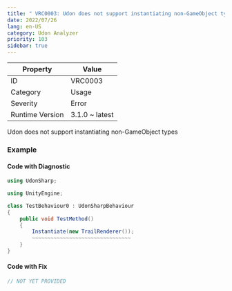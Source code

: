 ```yaml
---
title: " VRC0003: Udon does not support instantiating non-GameObject types"
date: 2022/07/26
lang: en-US
category: Udon Analyzer
priority: 103
sidebar: true
---
```


| Property        | Value          |
| --------------- | -------------- |
| ID              | VRC0003        |
| Category        | Usage          |
| Severity        | Error          |
| Runtime Version | 3.1.0 ~ latest |

Udon does not support instantiating non\-GameObject types

### Example

#### Code with Diagnostic

```csharp
using UdonSharp;

using UnityEngine;

class TestBehaviour0 : UdonSharpBehaviour
{
    public void TestMethod()
    {
        Instantiate(new TrailRenderer());
        ~~~~~~~~~~~~~~~~~~~~~~~~~~~~~~~~
    }
}
```

#### Code with Fix

```csharp
// NOT YET PROVIDED
```
